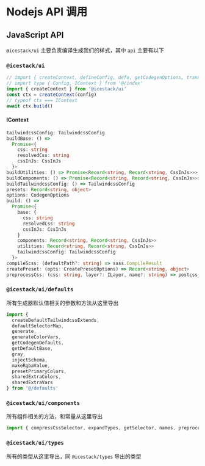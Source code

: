 # Nodejs API 调用

## JavaScript API

`@icestack/ui` 主要负责编译生成我们的样式，其中 `api` 主要有以下

### `@icestack/ui`

```ts
// import { createContext, defineConfig, defu, getCodegenOptions, transformCss2Js } from '@/index'
// import type { Config, IContext } from '@/index'
import { createContext } from '@icestack/ui'
const ctx = createContext(config)
// typeof ctx === IContext
await ctx.build()
```

#### IContext

```ts
tailwindcssConfig: TailwindcssConfig
buildBase: () =>
  Promise<{
    css: string
    resolvedCss: string
    cssInJs: CssInJs
  }>
buildUtilities: () => Promise<Record<string, Record<string, CssInJs>>>
buildComponents: () => Promise<Record<string, Record<string, CssInJs>>>
buildTailwindcssConfig: () => TailwindcssConfig
presets: Record<string, object>
options: CodegenOptions
build: () =>
  Promise<{
    base: {
      css: string
      resolvedCss: string
      cssInJs: CssInJs
    }
    components: Record<string, Record<string, CssInJs>>
    utilities: Record<string, Record<string, CssInJs>>
    tailwindcssConfig: TailwindcssConfig
  }>
compileScss: (defaultPath?: string) => sass.CompileResult
createPreset: (opts: CreatePresetOptions) => Record<string, object>
preprocessCss: (css: string, layer?: ILayer, name?: string) => postcss_lib_lazy_result.default<postcss_lib_document.default | Root>
```

### `@icestack/ui/defaults`

所有生成器默认值相关的参数和方法从这里导出

```ts
import {
  createDefaultTailwindcssExtends,
  defaultSelectorMap,
  generate,
  generateColorVars,
  getCodegenDefaults,
  getDefaultBase,
  gray,
  injectSchema,
  makeRgbaValue,
  presetPrimaryColors,
  sharedExtraColors,
  sharedExtraVars
} from '@/defaults'
```

### `@icestack/ui/components`

所有组件相关的方法，和常量从这里导出

```ts
import { compressCssSelector, expandTypes, getSelector, names, preprocessCssInJs, removeDefaultComponents, resolvedSchemaMap, schemaMap, transformCss2Js } from '@/components'
```

### `@icestack/ui/types`

所有的类型从这里导出，同 `@icestack/types` 导出的类型
